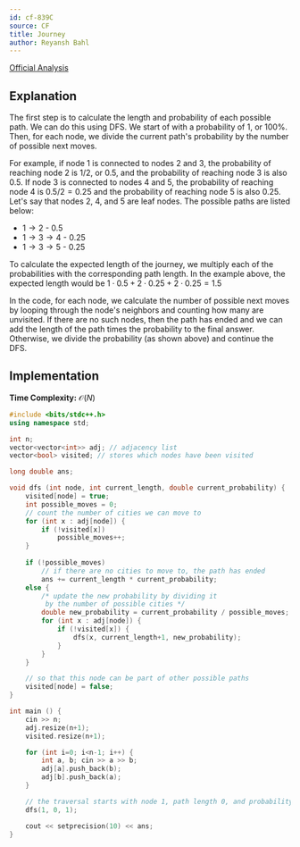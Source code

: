 ```yaml
---
id: cf-839C
source: CF
title: Journey
author: Reyansh Bahl
---
```


[Official Analysis](https://codeforces.com/blog/entry/53302)

## Explanation

The first step is to calculate the length and probability of each possible path. We can do this using DFS. We start of with a probability of 1, or 100%. Then, for each node, we divide the current path's probability by the number of possible next moves. 

For example, if node 1 is connected to nodes 2 and 3, the probability of reaching node 2 is $1/2$, or $0.5$, and the probability of reaching node 3 is also $0.5$. If node 3 is connected to nodes 4 and 5, the probability of reaching node 4 is $0.5 / 2 = 0.25$ and the probability of reaching node 5 is also $0.25$. Let's say that nodes 2, 4, and 5 are leaf nodes. The possible paths are listed below:

* $1 \rightarrow 2$ - 0.5
* $1 \rightarrow 3 \rightarrow 4$ - 0.25
* $1 \rightarrow 3 \rightarrow 5$ - 0.25

To calculate the expected length of the journey, we multiply each of the probabilities with the corresponding path length. In the example above, the expected length would be $1\cdot0.5 + 2\cdot0.25 + 2\cdot0.25 = 1.5$

In the code, for each node, we calculate the number of possible next moves by looping through the node's neighbors and counting how many are unvisited. If there are no such nodes, then the path has ended and we can add the length of the path times the probability to the final answer. Otherwise, we divide the probability (as shown above) and continue the DFS.

## Implementation

**Time Complexity:** $\mathcal{O}(N)$

<LanguageSection>

<CPPSection>

```cpp
#include <bits/stdc++.h>
using namespace std;

int n;
vector<vector<int>> adj; // adjacency list
vector<bool> visited; // stores which nodes have been visited

long double ans;

void dfs (int node, int current_length, double current_probability) {
    visited[node] = true;
    int possible_moves = 0;
    // count the number of cities we can move to
    for (int x : adj[node]) {
        if (!visited[x])
            possible_moves++;
    }
    
    if (!possible_moves)
        // if there are no cities to move to, the path has ended
        ans += current_length * current_probability;
    else {
        /* update the new probability by dividing it
         by the number of possible cities */
        double new_probability = current_probability / possible_moves;
        for (int x : adj[node]) {
            if (!visited[x]) {
                dfs(x, current_length+1, new_probability);
            }
        }
    }

    // so that this node can be part of other possible paths
    visited[node] = false;
}

int main () {
    cin >> n;
    adj.resize(n+1);
    visited.resize(n+1);

    for (int i=0; i<n-1; i++) {
        int a, b; cin >> a >> b;
        adj[a].push_back(b);
        adj[b].push_back(a);
    }

    // the traversal starts with node 1, path length 0, and probability 100%.
    dfs(1, 0, 1);

    cout << setprecision(10) << ans;
}
```
</CPPSection>
